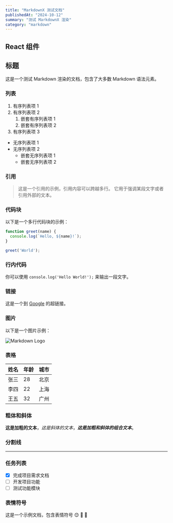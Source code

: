 ```yaml
---
title: "MarkdownX 测试文档"
publishedAt: "2024-10-12"
summary: "测试 MarkdownX 渲染"
category: "markdown"
---
```


## React 组件

<LoadingBar />

## 标题

这是一个测试 Markdown 渲染的文档，包含了大多数 Markdown 语法元素。

### 列表

1. 有序列表项 1
2. 有序列表项 2
   1. 嵌套有序列表项 1
   2. 嵌套有序列表项 2
3. 有序列表项 3

- 无序列表项 1
- 无序列表项 2
  - 嵌套无序列表项 1
  - 嵌套无序列表项 2

### 引用

> 这是一个引用的示例，引用内容可以跨越多行。
> 它用于强调某段文字或者引用外部的文本。

### 代码块

以下是一个多行代码块的示例：

```javascript
function greet(name) {
  console.log(`Hello, ${name}!`);
}

greet('World');
```

### 行内代码

你可以使用 `console.log('Hello World!');` 来输出一段文字。

### 链接

这是一个到 [Google](https://www.google.com) 的超链接。

### 图片

以下是一个图片示例：

![Markdown Logo](https://markdown-here.com/img/icon256.png)

### 表格

| 姓名  | 年龄 | 城市     |
|-------|------|----------|
| 张三  | 28   | 北京     |
| 李四  | 22   | 上海     |
| 王五  | 32   | 广州     |

### 粗体和斜体

**这是加粗的文本**，*这是斜体的文本*，***这是加粗和斜体的组合文本***。

### 分割线

---

### 任务列表

- [x] 完成项目需求文档
- [ ] 开发项目功能
- [ ] 测试功能模块

### 表情符号

这是一个示例文档，包含表情符号 😊 🎉 🚀